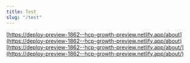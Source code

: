 ```yaml
---
title: Test
slug: "/test"
---
```


[https://deploy-preview-1862--hcp-growth-preview.netlify.app/about](https://deploy-preview-1862--hcp-growth-preview.netlify.app/about)
[https://deploy-preview-1862--hcp-growth-preview.netlify.app/about/](https://deploy-preview-1862--hcp-growth-preview.netlify.app/about/)
